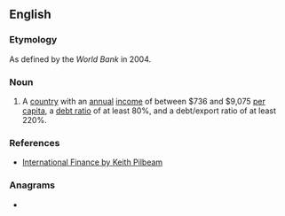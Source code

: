 ==English==

===Etymology===
As defined by the ''World Bank'' in 2004.

===Noun===
{{en-noun}}

# {{lb|en|macroeconomics}} {{acronym of|en|severely [[indebted]] middle-income country}} A [[country]] with an [[annual]] [[income]] of between $736 and $9,075 [[per capita]], a [[debt ratio]] of at least 80%, and a debt/export ratio of at least 220%.

===References===
* [http://www.palgrave.com/business/pilbeam_int/students/intros/15.htm International Finance by Keith Pilbeam]

===Anagrams===
* {{anagrams|en|a=ciims|-icism}}